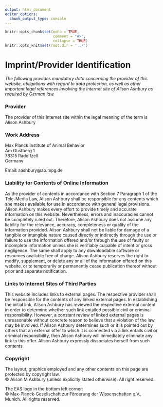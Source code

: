 ```yaml
---
output: html_document
editor_options:
  chunk_output_type: console
---
```


```r
knitr::opts_chunk$set(echo = TRUE,
                      comment = "#>",
                      collapse = TRUE)
knitr::opts_knit$set(root.dir = '../')
```


# Imprint/Provider Identification {-}

*The following provides mandatory data concerning the provider of this website, obligations with regard to data protection, as well as other important legal references involving the Internet site of Alison Ashbury as required by German law.*

### Provider {-}
The provider of this Internet site within the legal meaning of the term is Alison Ashbury

### Work Address {-}
Max Planck Institute of Animal Behavior <br>
Am Obstberg 1 <br>
78315 Radolfzell <br>
Germany <br>

Email: aashbury@ab.mpg.de


### Liability for Contents of Online Information {-}
As the provider of contents in accordance with Section 7 Paragraph 1 of the Tele-Media Law, Alison Ashbury shall be responsible for any contents which she makes available for use in accordance with general legal provisions. Alison Ashbury makes every effort to provide timely and accurate information on this website. Nevertheless, errors and inaccuracies cannot be completely ruled out. Therefore, Alison Ashbury does not assume any liability for the relevance, accuracy, completeness or quality of the information provided. Alison Ashbury shall not be liable for damage of a tangible or intangible nature caused directly or indirectly through the use or failure to use the information offered and/or through the use of faulty or incomplete information unless she is verifiably culpable of intent or gross negligence. The same shall apply to any downloadable software or resources available free of charge. Alison Ashbury reserves the right to modify, supplement, or delete any or all of the information offered on this website, or to temporarily or permanently cease publication thereof without prior and separate notification.

### Links to Internet Sites of Third Parties {-}
This website includes links to external pages. The respective provider shall be responsible for the contents of any linked external pages. In establishing the initial link, Alison Ashbury has reviewed the respective external content in order to determine whether such link entailed possible civil or criminal responsibility. However, a constant review of linked external pages is unreasonable without concrete reason to believe that a violation of the law may be involved. If Alison Ashbury determines such or it is pointed out by others that an external offer to which it is connected via a link entails civil or criminal responsibility, then Alison Ashbury will immediately eliminate any link to this offer. Alison Ashbury expressly dissociates herself from such contents.

### Copyright {-}
The layout, graphics employed and any other contents on this page are protected by copyright law. <br>
© Alison M Ashbury (unless explicitly stated otherwise). All right reserved. 

The EAS logo in the bottom left corner: <br>
© Max-Planck-Gesellschaft zur Förderung der Wissenschaften e.V., Munich. All rights reserved.